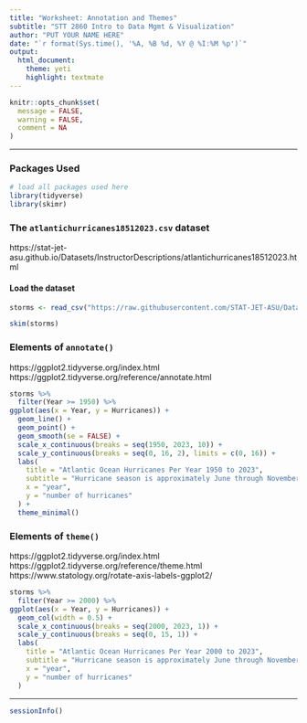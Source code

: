 ```yaml
---
title: "Worksheet: Annotation and Themes"
subtitle: "STT 2860 Intro to Data Mgmt & Visualization" 
author: "PUT YOUR NAME HERE"
date: "`r format(Sys.time(), '%A, %B %d, %Y @ %I:%M %p')`"
output: 
  html_document: 
    theme: yeti
    highlight: textmate
---
```


```r
knitr::opts_chunk$set(
  message = FALSE,
  warning = FALSE,
  comment = NA
)
```

***

### Packages Used

```r
# load all packages used here
library(tidyverse)
library(skimr)
```

### The `atlantichurricanes18512023.csv` dataset

https://stat-jet-asu.github.io/Datasets/InstructorDescriptions/atlantichurricanes18512023.html

#### Load the dataset

```r
storms <- read_csv("https://raw.githubusercontent.com/STAT-JET-ASU/Datasets/master/Instructor/atlantichurricanes18512023.csv")
```

```r
skim(storms)
```

### Elements of `annotate()`

https://ggplot2.tidyverse.org/index.html
https://ggplot2.tidyverse.org/reference/annotate.html

```r
storms %>% 
  filter(Year >= 1950) %>% 
ggplot(aes(x = Year, y = Hurricanes)) +
  geom_line() +
  geom_point() +
  geom_smooth(se = FALSE) +
  scale_x_continuous(breaks = seq(1950, 2023, 10)) +
  scale_y_continuous(breaks = seq(0, 16, 2), limits = c(0, 16)) +
  labs(
    title = "Atlantic Ocean Hurricanes Per Year 1950 to 2023",
    subtitle = "Hurricane season is approximately June through November",
    x = "year",
    y = "number of hurricanes"
  ) +
  theme_minimal()
```


### Elements of `theme()`

https://ggplot2.tidyverse.org/index.html
https://ggplot2.tidyverse.org/reference/theme.html
https://www.statology.org/rotate-axis-labels-ggplot2/

```r
storms %>% 
  filter(Year >= 2000) %>% 
ggplot(aes(x = Year, y = Hurricanes)) +
  geom_col(width = 0.5) +
  scale_x_continuous(breaks = seq(2000, 2023, 1)) +
  scale_y_continuous(breaks = seq(0, 15, 1)) +
  labs(
    title = "Atlantic Ocean Hurricanes Per Year 2000 to 2023",
    subtitle = "Hurricane season is approximately June through November",
    x = "year",
    y = "number of hurricanes"
  )
```


***
```r
sessionInfo()
```

